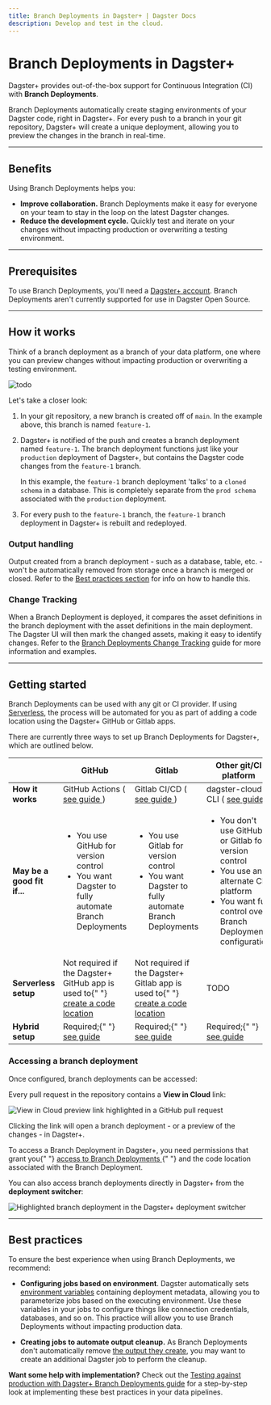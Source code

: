 ```yaml
---
title: Branch Deployments in Dagster+ | Dagster Docs
description: Develop and test in the cloud.
---
```


# Branch Deployments in Dagster+

Dagster+ provides out-of-the-box support for Continuous Integration (CI) with **Branch Deployments**.

Branch Deployments automatically create staging environments of your Dagster code, right in Dagster+. For every push to a branch in your git repository, Dagster+ will create a unique deployment, allowing you to preview the changes in the branch in real-time.

---

## Benefits

Using Branch Deployments helps you:

- **Improve collaboration.** Branch Deployments make it easy for everyone on your team to stay in the loop on the latest Dagster changes.
- **Reduce the development cycle.** Quickly test and iterate on your changes without impacting production or overwriting a testing environment.

---

## Prerequisites

To use Branch Deployments, you'll need a [Dagster+ account](https://dagster.cloud/). Branch Deployments aren't currently supported for use in Dagster Open Source.

---

## How it works

Think of a branch deployment as a branch of your data platform, one where you can preview changes without impacting production or overwriting a testing environment.

<Image
alt="todo"
src="/images/dagster-cloud/developing-testing/branch-deployments/branch-deployments.png"
width={1894}
height={620}
/>

Let's take a closer look:

1. In your git repository, a new branch is created off of `main`. In the example above, this branch is named `feature-1`.

2. Dagster+ is notified of the push and creates a branch deployment named `feature-1`. The branch deployment functions just like your `production` deployment of Dagster+, but contains the Dagster code changes from the `feature-1` branch.

   In this example, the `feature-1` branch deployment 'talks' to a `cloned schema` in a database. This is completely separate from the `prod schema` associated with the `production` deployment.

3. For every push to the `feature-1` branch, the `feature-1` branch deployment in Dagster+ is rebuilt and redeployed.

### Output handling

Output created from a branch deployment - such as a database, table, etc. - won't be automatically removed from storage once a branch is merged or closed. Refer to the [Best practices section](#best-practices) for info on how to handle this.

### Change Tracking

When a Branch Deployment is deployed, it compares the asset definitions in the branch deployment with the asset definitions in the main deployment. The Dagster UI will then mark the changed assets, making it easy to identify changes. Refer to the [Branch Deployments Change Tracking](/dagster-plus/managing-deployments/branch-deployments/change-tracking) guide for more information and examples.

---

## Getting started

Branch Deployments can be used with any git or CI provider. If using [Serverless](/dagster-plus/deployment/serverless), the process will be automated for you as part of adding a code location using the Dagster+ GitHub or Gitlab apps.

There are currently three ways to set up Branch Deployments for Dagster+, which are outlined below.

<table
  className="table"
  style={{
    width: "100%",
  }}
>
  <thead>
    <tr>
      <th
        style={{
          width: "15%",
        }}
      ></th>
      <th
        style={{
          width: "28%",
        }}
      >
        GitHub
      </th>
      <th
        style={{
          width: "28%",
        }}
      >
        Gitlab
      </th>
      <th>Other git/CI platform</th>
    </tr>
  </thead>
  <tbody>
    <tr>
      <td>
        <strong>How it works</strong>
      </td>
      <td>
        GitHub Actions (
        <a href="/dagster-plus/managing-deployments/branch-deployments/using-branch-deployments-with-github">
          see guide
        </a>
        )
      </td>
      <td>
        Gitlab CI/CD (
        <a href="/dagster-plus/managing-deployments/branch-deployments/using-branch-deployments-with-gitlab">
          see guide
        </a>
        )
      </td>
      <td>
        dagster-cloud CLI (
        <a href="/dagster-plus/managing-deployments/dagster-plus-cli">
          see guide
        </a>
        )
      </td>
    </tr>
    <tr>
      <td>
        <strong>May be a good fit if...</strong>
      </td>
      <td>
        <ul
          style={{
            marginTop: "0px",
          }}
        >
          <li
            style={{
              marginTop: "0px",
            }}
          >
            You use GitHub for version control
          </li>
          <li>You want Dagster to fully automate Branch Deployments</li>
        </ul>
      </td>
      <td>
        <ul
          style={{
            marginTop: "0px",
          }}
        >
          <li
            style={{
              marginTop: "0px",
            }}
          >
            You use Gitlab for version control
          </li>
          <li>You want Dagster to fully automate Branch Deployments</li>
        </ul>
      </td>
      <td>
        <ul
          style={{
            marginTop: "0px",
          }}
        >
          <li
            style={{
              marginTop: "0px",
            }}
          >
            You don't use GitHub or Gitlab for version control
          </li>
          <li>You use an alternate CI platform</li>
          <li>You want full control over Branch Deployment configuration</li>
        </ul>
      </td>
    </tr>
    <tr>
      <td>
        <strong>Serverless setup</strong>
      </td>
      <td>
        Not required if the Dagster+ GitHub app is used to{" "}
        <a href="/dagster-plus/managing-deployments/code-locations">
          create a code location
        </a>
      </td>
      <td>
        Not required if the Dagster+ Gitlab app is used to{" "}
        <a href="/dagster-plus/managing-deployments/code-locations">
          create a code location
        </a>
      </td>
      <td>TODO</td>
    </tr>
    <tr>
      <td>
        <strong>Hybrid setup</strong>
      </td>
      <td>
        Required;{" "}
        <a href="/dagster-plus/managing-deployments/branch-deployments/using-branch-deployments-with-github">
          see guide
        </a>
      </td>
      <td>
        Required;{" "}
        <a href="/dagster-plus/managing-deployments/branch-deployments/using-branch-deployments-with-gitlab">
          see guide
        </a>
      </td>
      <td>
        Required;{" "}
        <a href="/dagster-plus/managing-deployments/dagster-plus-cli">
          see guide
        </a>
      </td>
    </tr>
  </tbody>
</table>

### Accessing a branch deployment

Once configured, branch deployments can be accessed:

<TabGroup>
  <TabItem name="From a GitHub pull request">

Every pull request in the repository contains a **View in Cloud** link:

<Image
alt="View in Cloud preview link highlighted in a GitHub pull request"
src="/images/dagster-cloud/developing-testing/branch-deployments/github-cloud-preview-link.png"
width={922}
height={521}
/>

Clicking the link will open a branch deployment - or a preview of the changes - in Dagster+.

  </TabItem>
  <TabItem name="In Dagster+">

<Note>
  To access a Branch Deployment in Dagster+, you need permissions that grant you{" "}
  <a href="/dagster-plus/account/managing-users#branch-deployment-permissions">
    access to Branch Deployments
  </a>{" "}
  and the code location associated with the Branch Deployment.
</Note>

You can also access branch deployments directly in Dagster+ from the **deployment switcher**:

<Image
alt="Highlighted branch deployment in the Dagster+ deployment switcher"
src="/images/dagster-cloud/developing-testing/branch-deployments/dagster-ui-deployment-switcher.png"
width={563}
height={311}
/>

  </TabItem>
</TabGroup>

---

## Best practices

To ensure the best experience when using Branch Deployments, we recommend:

- **Configuring jobs based on environment**. Dagster automatically sets [environment variables](/dagster-plus/managing-deployments/environment-variables-and-secrets#built-in-environment-variables) containing deployment metadata, allowing you to parameterize jobs based on the executing environment. Use these variables in your jobs to configure things like connection credentials, databases, and so on. This practice will allow you to use Branch Deployments without impacting production data.

- **Creating jobs to automate output cleanup.** As Branch Deployments don't automatically remove [the output they create](#output-handling), you may want to create an additional Dagster job to perform the cleanup.

**Want some help with implementation?** Check out the [Testing against production with Dagster+ Branch Deployments guide](/guides/dagster/branch_deployments) for a step-by-step look at implementing these best practices in your data pipelines.
